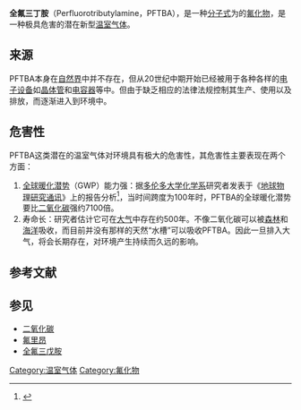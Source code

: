 {{expand|time=2013-12-31T07:49:22+00:00}}

{{Chembox
| ImageFile = Perfluorobutylamine Structure V.1.svg
|  ImageSize = 
|  ImageAlt = 
| IUPACName = 1,1,2,2,3,3,4,4,4-nonafluoro-''N'',''N''-bis(1,1,2,2,3,3,4,4,4-nonafluorobutyl)butan-1-amine
| OtherNames = Fluorinert
| Section1 = {{Chembox Identifiers
| CASNo = 311-89-7
| CASNo_Ref = {{cascite|changed|??}}
| abbreviations  =  PFTBA
| PubChem  =  9397
| SMILES  =  C(C(C(F)(F)F)(F)F)(C(N(C(C(C(C(F)(F)F)(F)F)(F)F)(F)F)C(C(C(C(F)(F)F)(F)F)(F)F)(F)F)(F)F)(F)F
}}
| Section2 = {{Chembox Properties
|  C=12|F=27|N=1
|  Appearance = 
|  Density = 1.884 g/mL
|  MeltingPtC = -50
|  BoilingPtC = 178
|  Solubility = Insoluble
|  SolubleOther = Insoluble 
|  Solvent = [[methanol|methanol]] and [[isopropyl_alcohol|isopropyl alcohol]]}}
| Section3 = {{Chembox Hazards
|  MainHazards = 
|  FlashPt = 
|  Autoignition = }}
}}

'''全氟三丁胺'''（Perfluorotributylamine，PFTBA），是一种[[分子式|分子式]]为{{化學式|C|12|F|27|N}}的[[氟化物|氟化物]]，是一种极具危害的潜在新型[[温室气体|温室气体]]。

==来源==

PFTBA本身在[[自然界|自然界]]中并不存在，但从20世纪中期开始已经被用于各种各样的[[电子设备|电子设备]]如[[晶体管|晶体管]]和[[电容器|电容器]]等中。但由于缺乏相应的法律法规控制其生产、使用以及排放，而逐渐进入到环境中。

==危害性==

PFTBA这类潜在的温室气体对环境具有极大的危害性，其危害性主要表现在两个方面：

#[[全球暖化潜势|全球暖化潜势]]（GWP）能力强：据[[多伦多大学|多伦多大学]][[化学系|化学系]]研究者发表于《[[地球物理研究通讯|地球物理研究通讯]]》上的报告分析<ref>{{Cite web |url=http://www.guokr.com/article/437732/ |title=新型温室气体：比二氧化碳凶猛7100倍！ |accessdate=2013-12-31 |archive-date=2014-01-01 |archive-url=https://web.archive.org/web/20140101064622/http://www.guokr.com/article/437732/ |dead-url=no }}</ref>，当时间跨度为100年时，PFTBA的全球暖化潜势要比[[二氧化碳|二氧化碳]]强约7100倍。
#寿命长：研究者估计它可在[[大气|大气]]中存在约500年。不像二氧化碳可以被[[森林|森林]]和[[海洋|海洋]]吸收，而目前并没有那样的天然“水槽”可以吸收PFTBA。因此一旦排入大气，将会长期存在，对环境产生持续而久远的影响。

==参考文献==
{{reflist}}

==参见==

*[[二氧化碳|二氧化碳]]
*[[氟里昂|氟里昂]]
*[[全氟三戊胺|全氟三戊胺]]

[[Category:温室气体|Category:温室气体]]
[[Category:氟化物|Category:氟化物]]